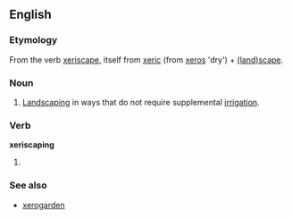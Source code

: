 ==English==

===Etymology===
From the verb [[xeriscape]], itself from [[xeric]] (from {{Gr.}} [[xeros]] 'dry') + [[landscape|(land)scape]].

===Noun===
{{en-noun}}

# [[landscaping|Landscaping]] in ways that do not require supplemental [[irrigation]].

===Verb===
'''xeriscaping'''

# {{present participle of|[[xeriscape]]}}

===See also===
* [[xerogarden]]